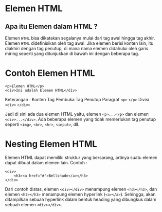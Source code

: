 # Elemen HTML
## Apa itu Elemen dalam HTML ?
Elemen `HTML` bisa dikatakan segalanya mulai dari tag awal hingga tag akhir. 
Elemen `HTML` didefinisikan oleh tag awal. Jika elemen berisi konten lain, itu 
diakhiri dengan tag penutup, di mana nama elemen didahului oleh 
garis miring seperti yang ditunjukkan di bawah ini dengan beberapa tag.

# Contoh Elemen HTML
```
<p>Elemen HTML</p>
<div>Ini adalah Elemen HTML</div>
```
Keterangan :
Konten	Tag Pembuka	Tag Penutup
Paragraf	`<p>`	`</p>`
Divisi	`<div>`	`</div>`

Jadi di sini ada dua elemen HTML yaitu, elemen `<p>...</p>` dan
elemen `<div>...</div>`. Ada beberapa elemen yang tidak memerlukan tag penutup
seperti `<img>`, `<br>`, `<hr>`, `<input>`, dll.

# Nesting Elemen HTML
Elemen HTML dapat memiliki struktur yang bersarang, artinya suatu elemen dapat dibuat dalam elemen lain.
Contoh :
```
<div>
    <h3><a href="#">Bellshade</a></h3>
</div>
```
Dari contoh diatas, elemen `<div></div>` menampung elemen `<h3></h3>`,
dan elemen `<h3></h3>` menampung elemen hyperlink (`<a></a>`). Sehingga, 
akan ditampilkan sebuah hyperlink dalam bentuk heading yang 
dibungkus dalam sebuah elemen `<div></div>`.
